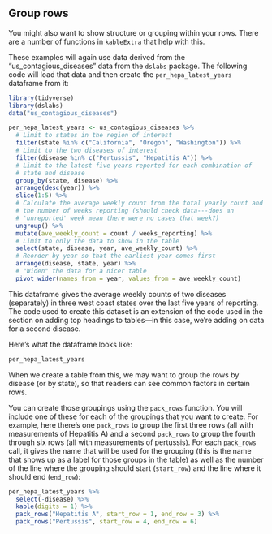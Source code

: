 ## Group rows

You might also want to show structure or grouping within your rows. There
are a number of functions in `kableExtra` that help with this. 

These examples will again use data derived from the "us_contagious_diseases" data
from the `dslabs` package. The following code will load that data and then create the
`per_hepa_latest_years` dataframe from it:

```r
library(tidyverse)
library(dslabs)
data("us_contagious_diseases")

per_hepa_latest_years <- us_contagious_diseases %>% 
  # Limit to states in the region of interest
  filter(state %in% c("California", "Oregon", "Washington")) %>% 
  # Limit to the two diseases of interest
  filter(disease %in% c("Pertussis", "Hepatitis A")) %>% 
  # Limit to the latest five years reported for each combination of 
  # state and disease
  group_by(state, disease) %>% 
  arrange(desc(year)) %>%
  slice(1:5) %>%
  # Calculate the average weekly count from the total yearly count and
  # the number of weeks reporting (should check data---does an 
  # 'unreported' week mean there were no cases that week?)
  ungroup() %>% 
  mutate(ave_weekly_count = count / weeks_reporting) %>%
  # Limit to only the data to show in the table
  select(state, disease, year, ave_weekly_count) %>% 
  # Reorder by year so that the earliest year comes first
  arrange(disease, state, year) %>% 
  # "Widen" the data for a nicer table
  pivot_wider(names_from = year, values_from = ave_weekly_count)
```

This dataframe  gives the average weekly counts of 
two diseases (separately) in three west coast states over the last five years of reporting. The 
code used to create this dataset is an extension of the code used in the section on 
adding top headings to tables---in this case, we're adding on data for a second disease. 

Here's what the dataframe looks like: 

```r
per_hepa_latest_years
```

When we create a table from this, we may want to group the rows by disease (or by state),
so that readers can see common factors in certain rows.

You can create those groupings using the `pack_rows` function. You will include one
of these for each of the groupings that you want to create. For example, here there's
one `pack_rows` to group the first three rows (all with measurements of Hepatitis A)
and a second `pack_rows` to group the fourth through six rows (all with measurements
of pertussis). For each `pack_rows` call, it gives the name that will be used for 
the grouping (this is the name that shows up as a label for those groups in the 
table) as well as the number of the line where the grouping should start (`start_row`)
and the line where it should end (`end_row`):

```r
per_hepa_latest_years %>% 
  select(-disease) %>% 
  kable(digits = 1) %>% 
  pack_rows("Hepatitis A", start_row = 1, end_row = 3) %>% 
  pack_rows("Pertussis", start_row = 4, end_row = 6)
```

